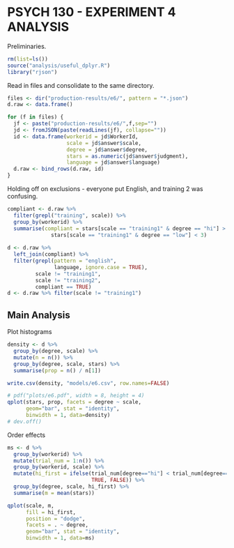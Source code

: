 PSYCH 130 - EXPERIMENT 4 ANALYSIS
=================================

Preliminaries.

```r
rm(list=ls())
source("analysis/useful_dplyr.R")
library("rjson")
```

Read in files and consolidate to the same directory. 

```r
files <- dir("production-results/e6/", pattern = "*.json")
d.raw <- data.frame()

for (f in files) {
  jf <- paste("production-results/e6/",f,sep="")
  jd <- fromJSON(paste(readLines(jf), collapse=""))
  id <- data.frame(workerid = jd$WorkerId, 
                   scale = jd$answer$scale,
                   degree = jd$answer$degree,
                   stars = as.numeric(jd$answer$judgment),
                   language = jd$answer$language)
  d.raw <- bind_rows(d.raw, id)
}
```

Holding off on exclusions - everyone put English, and training 2 was confusing. 

```r
compliant <- d.raw %>% 
  filter(grepl("training", scale)) %>%
  group_by(workerid) %>%
  summarise(compliant = stars[scale == "training1" & degree == "hi"] > 3 & 
              stars[scale == "training1" & degree == "low"] < 3)
  
d <- d.raw %>% 
  left_join(compliant) %>%
  filter(grepl(pattern = "english", 
               language, ignore.case = TRUE), 
         scale != "training1", 
         scale != "training2", 
         compliant == TRUE)
d <- d.raw %>% filter(scale != "training1")
```

Main Analysis
-------------

Plot histograms

```r
density <- d %>%
  group_by(degree, scale) %>%
  mutate(n = n()) %>%
  group_by(degree, scale, stars) %>%
  summarise(prop = n() / n[1])

write.csv(density, "models/e6.csv", row.names=FALSE)

# pdf("plots/e6.pdf", width = 8, height = 4)
qplot(stars, prop, facets = degree ~ scale, 
      geom="bar", stat = "identity",
      binwidth = 1, data=density)
# dev.off()
```

Order effects

```r
ms <- d %>%
  group_by(workerid) %>%
  mutate(trial_num = 1:n()) %>%
  group_by(workerid, scale) %>%
  mutate(hi_first = ifelse(trial_num[degree=="hi"] < trial_num[degree=="low"],
                           TRUE, FALSE)) %>%
  group_by(degree, scale, hi_first) %>%
  summarise(m = mean(stars))

qplot(scale, m, 
      fill = hi_first, 
      position = "dodge", 
      facets = . ~ degree, 
      geom="bar", stat = "identity",
      binwidth = 1, data=ms)                      

```

